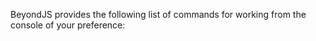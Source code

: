 
<DocHeader pretitle="Fundamentals" title="Cli Commands" />

BeyondJS provides the following list of commands for working from the console of your preference:

<Title tag="h4" text="Run" />

<Code>{`beyond run [--workspace port]`}</Code>

The `run` command initializes the <BeyondJS/> DevServer and enables connection with
the <Link href="/workspace">BeyondJS Workspace</Link>, which facilitates the debugging and package
management process. It is necessary to run it to start working with <BeyondJS/>.

##### Parametros:

-   --workspace: Optional. This parameter defines the websocket connection port so that
    the <Link href='/workspace'>Workspace</Link> can obtain information about the packages available
    on the DevServer. If
    not passed, <BeyondJS /> will take the default port 4000.

<Title tag="h4" text="add package" />

<Code>{`beyond add package`}</Code>

"The 'add package' command allows you to create a new package and add it to the DevServer.
When executed, it opens an interactive console where you can define the package's features, such as:

-   Package type: you can choose from options such as web, backend, web-backend, node, express. For more information on the different project types, see the <Link href="/packages/create">Creating Packages</Link> section."

<Title tag="h4" text="add module" />

The `add module` command allows you to add modules to an existing package. When executed, it allows you to define the module's characteristics through the interactive console.

<Code>{`beyond add module [subpath]]`}</Code>

<Title tag="h4" text="--version" />

Allows you to check the version of <BeyondJS /> installed.

<Code>{`beyond --version`}</Code>

<NextLinks items={['frontend/intro', 'backend']} />
